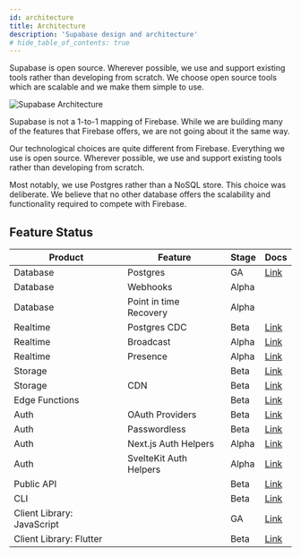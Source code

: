 ```yaml
---
id: architecture
title: Architecture
description: 'Supabase design and architecture'
# hide_table_of_contents: true
---
```


Supabase is open source. Wherever possible, we use and support existing tools rather than developing from scratch.
We choose open source tools which are scalable and we make them simple to use.

![Supabase Architecture](/img/supabase-architecture.png)

Supabase is not a 1-to-1 mapping of Firebase. While we are building many of the features that Firebase offers, we are not going about it the same way.

Our technological choices are quite different from Firebase. Everything we use is open source. Wherever possible, we use and support existing tools rather than developing from scratch.

Most notably, we use Postgres rather than a NoSQL store. This choice was deliberate. We believe that no other database offers the scalability and functionality required to compete with Firebase.

## Feature Status

| Product                    | Feature                | Stage | Docs                                             |
| -------------------------- | ---------------------- | ----- | ------------------------------------------------ |
| Database                   | Postgres               | GA    | [Link](/docs/guides/database)                    |
| Database                   | Webhooks               | Alpha |                                                  |
| Database                   | Point in time Recovery | Alpha |                                                  |
| Realtime                   | Postgres CDC           | Beta  | [Link](/docs/guides/realtime/postgres-cdc)       |
| Realtime                   | Broadcast              | Alpha | [Link](/docs/guides/realtime#broadcast)          |
| Realtime                   | Presence               | Alpha | [Link](/docs/guides/realtime#presence)           |
| Storage                    |                        | Beta  | [Link](/docs/guides/storage)                     |
| Storage                    | CDN                    | Beta  | [Link](/docs/guides/storage-cdn)                 |
| Edge Functions             |                        | Beta  | [Link](/docs/guides/functions)                   |
| Auth                       | OAuth Providers        | Beta  | [Link](/docs/guides/auth/auth-apple)             |
| Auth                       | Passwordless           | Beta  | [Link](/guides/auth/auth-magic-link)             |
| Auth                       | Next.js Auth Helpers   | Alpha | [Link](/docs/guides/auth/auth-helpers/nextjs)    |
| Auth                       | SvelteKit Auth Helpers | Alpha | [Link](/docs/guides/auth/auth-helpers/sveltekit) |
| Public API                 |                        | Beta  | [Link](/docs/reference/api)                      |
| CLI                        |                        | Beta  | [Link](/docs/guides/cli)                         |
| Client Library: JavaScript |                        | GA    | [Link](/docs/reference/javascript)               |
| Client Library: Flutter    |                        | Beta  | [Link](/docs/reference/flutter)                     |
